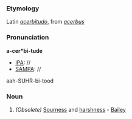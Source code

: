 ===Etymology===
Latin ''[[acerbitudo]]'', from ''[[acerbus]]''
===Pronunciation===
'''a-cer*bi-tude'''
*[[IPA]]: //
*[[SAMPA]]: //
aah-SUHR-bi-tood
===Noun===
#''(Obsolete)'' [[Sourness]] and [[harshness]] - [[Bailey]]